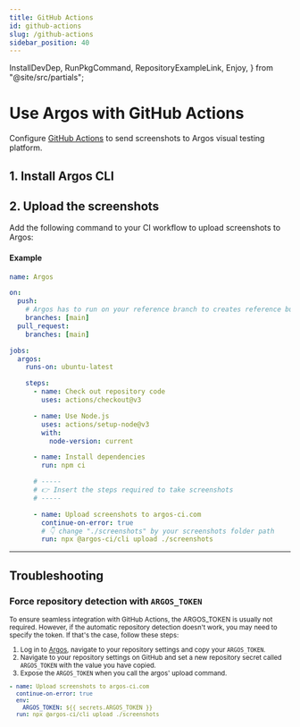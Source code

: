 ```yaml
---
title: GitHub Actions
id: github-actions
slug: /github-actions
sidebar_position: 40
---
```


  InstallDevDep,
  RunPkgCommand,
  RepositoryExampleLink,
  Enjoy,
} from "@site/src/partials";

# Use Argos with GitHub Actions

Configure [GitHub Actions](https://github.com/features/actions) to send screenshots to Argos visual testing platform.

## 1. Install Argos CLI

<InstallDevDep dependency="@argos-ci/cli" />

## 2. Upload the screenshots

Add the following command to your CI workflow to upload screenshots to Argos:

<RunPkgCommand command="@argos-ci/cli upload ./screenshots" />

#### Example

```yml title=".github/workflows/ci.yml"
name: Argos

on:
  push:
    # Argos has to run on your reference branch to creates reference builds
    branches: [main]
  pull_request:
    branches: [main]

jobs:
  argos:
    runs-on: ubuntu-latest

    steps:
      - name: Check out repository code
        uses: actions/checkout@v3

      - name: Use Node.js
        uses: actions/setup-node@v3
        with:
          node-version: current

      - name: Install dependencies
        run: npm ci

      # -----
      # 👉 Insert the steps required to take screenshots
      # -----

      - name: Upload screenshots to argos-ci.com
        continue-on-error: true
        # 👇 change "./screenshots" by your screenshots folder path
        run: npx @argos-ci/cli upload ./screenshots
```

<RepositoryExampleLink />

<Enjoy />

---

## Troubleshooting

### Force repository detection with `ARGOS_TOKEN`

<small>
  To ensure seamless integration with GitHub Actions, the <Tag>ARGOS_TOKEN</Tag> is
  usually not required. However, if the automatic repository detection doesn't
  work, you may need to specify the token. If that's the case, follow these
  steps:

1. Log in to [Argos](https://app.argos-ci.com), navigate to your repository settings and copy your `ARGOS_TOKEN`.
2. Navigate to your repository settings on GitHub and set a new repository secret called `ARGOS_TOKEN` with the value you have copied.
3. Expose the `ARGOS_TOKEN` when you call the argos' upload command.

```yml title=".github/workflows/ci.yml"
- name: Upload screenshots to argos-ci.com
  continue-on-error: true
  env:
    ARGOS_TOKEN: ${{ secrets.ARGOS_TOKEN }}
  run: npx @argos-ci/cli upload ./screenshots
```

</small>
